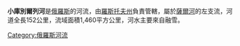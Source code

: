 '''小庫別爾列河'''是[[俄羅斯|俄羅斯]]的河流，由[[羅斯托夫州|羅斯托夫州]]負責管轄，屬於[[薩爾河_(俄羅斯)|薩爾河]]的左支流，河道全長152公里，流域面積1,460平方公里，河水主要來自融雪。

{{Russia-geo-stub}}
[[Category:俄羅斯河流|Category:俄羅斯河流]]